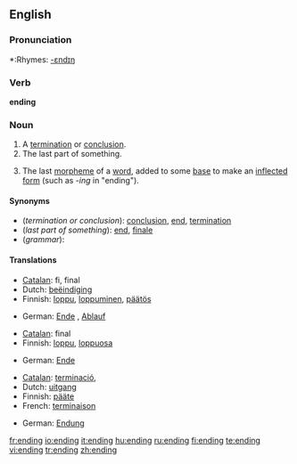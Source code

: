==English==

===Pronunciation===
*:Rhymes: [[Rhymes:English:-ɛndɪŋ|-ɛndɪŋ]]

===Verb===
'''ending'''
{{present participle of|end}}

===Noun===
{{en-noun}}
# A [[termination]] or [[conclusion]].
# The last part of something.
# {{grammar}} The last [[morpheme]] of a [[word]], added to some [[base]] to make an [[inflected]] [[form]] (such as ''-ing'' in "ending").

====Synonyms====
*(''termination or conclusion''): [[conclusion]], [[end]], [[termination]]
*(''last part of something''): [[end]], [[finale]]
*(''grammar''):

====Translations====

{{trans-top|termination or conclusion}}
*[[Catalan]]: fi, final
*Dutch: [[beëindiging]] {{f}}
*Finnish: [[loppu]], [[loppuminen]], [[päätös]]
{{trans-mid}}
*German: [[Ende]] {{n}}, [[Ablauf]] {{m}}
{{trans-bottom}}

{{trans-top|last part of something}}
*[[Catalan]]: final
*Finnish: [[loppu]], [[loppuosa]]
{{trans-mid}}
*German: [[Ende]] {{n}}
{{trans-bottom}}

{{trans-top|grammar: last morpheme of a word}}
*[[Catalan]]: [[terminació]], {{f}}
*Dutch: [[uitgang]] {{m}}
*Finnish: [[pääte]]
*French: [[terminaison]] {{f}}
{{trans-mid}}
*German: [[Endung]] {{f}}
{{trans-bottom}}

[[fr:ending]]
[[io:ending]]
[[it:ending]]
[[hu:ending]]
[[ru:ending]]
[[fi:ending]]
[[te:ending]]
[[vi:ending]]
[[tr:ending]]
[[zh:ending]]